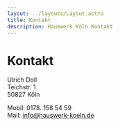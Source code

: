 ```yaml
---
layout: ../layouts/Layout.astro
title: Kontakt
description: Hauswerk Köln Kontakt
---
```


# Kontakt

Ulrich Doll  
Teichstr. 1  
50827 Köln  

Mobil: 0178. 158 54 59  
Mail: info@hauswerk-koeln.de  
